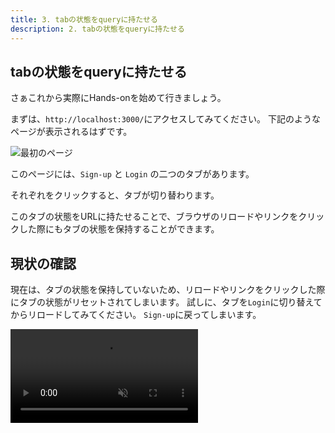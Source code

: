 ```yaml
---
title: 3. tabの状態をqueryに持たせる
description: 2. tabの状態をqueryに持たせる
---
```


## tabの状態をqueryに持たせる

さぁこれから実際にHands-onを始めて行きましょう。

まずは、`http://localhost:3000/`にアクセスしてみてください。
下記のようなページが表示されるはずです。

![最初のページ](../../assets/first-page.png)

このページには、`Sign-up` と `Login` の二つのタブがあります。

それぞれをクリックすると、タブが切り替わります。

このタブの状態をURLに持たせることで、ブラウザのリロードやリンクをクリックした際にもタブの状態を保持することができます。

## 現状の確認

現在は、タブの状態を保持していないため、リロードやリンクをクリックした際にタブの状態がリセットされてしまいます。
試しに、タブを`Login`に切り替えてからリロードしてみてください。
`Sign-up`に戻ってしまいます。

<video src={videoSrc} controls muted/>

## 修正する

まずは、Page の query を取得するために、Props を受け取るように修正します。

```diff lang="tsx"
// apps/workspace/app/page.tsx
import { Input } from "@/components/ui/input";
import { Label } from "@/components/ui/label";

- export default function Home() {
+ export default function Home(props: {
+   searchParams: Record<string, string | string[] | undefined>;
+ }) {
```

その次に、`tab`の値を取得します。

```diff lang="tsx"
// apps/workspace/app/page.tsx
  export default function Home(props: {
    searchParams: Record<string, string | string[] | undefined>;
  }) {
+   const tabValue = props.searchParams.tab === "login" ? "login" : "sign-up";
   return (
```

次に、`Tabs`コンポーネントに`tabValue`を渡します。

```diff lang="tsx"
// apps/workspace/app/page.tsx
- <Tabs defaultValue="sign-up" className="w-[400px]">
+ <Tabs value={tabValue} className="w-[400px]">
```

そして、`TabsTrigger`コンポーネントに`onClick`を追加して、タブの更新時にqueryを更新するようにします。

```diff lang="tsx"
// apps/workspace/components/ui/tabs.tsx
...

const TabsTrigger = React.forwardRef<
  React.ElementRef<typeof TabsPrimitive.Trigger>,
  React.ComponentPropsWithoutRef<typeof TabsPrimitive.Trigger>
- >(({ className, value, ...props }, ref) => {
+ >(({ className, value, onClick, ...props }, ref) => {
+   const router = useRouter();
+   const pathname = usePathname();
+   const searchParams = useSearchParams();

+   const createQueryString = useCallback(
+     (name: string, value: string) => {
+       const params = new URLSearchParams(searchParams.toString());
+       params.set(name, value);
+ 
+       return params.toString();
+     },
+     [searchParams],
+   );

+   const handleClick = useCallback(
+     (event: React.MouseEvent<HTMLButtonElement>) => {
+       event.preventDefault();
+       const query = createQueryString("tab", value);
+       router.push(`${pathname}?${query}`);
+       onClick?.(event);
+     },
+     [createQueryString, pathname, value, router, onClick],
+   );

  return (
    <TabsPrimitive.Trigger
      ref={ref}
      className={cn(
        "inline-flex items-center justify-center whitespace-nowrap rounded-sm px-3 py-1.5 text-sm font-medium ring-offset-background transition-all focus-visible:outline-none focus-visible:ring-2 focus-visible:ring-ring focus-visible:ring-offset-2 disabled:pointer-events-none disabled:opacity-50 data-[state=active]:bg-background data-[state=active]:text-foreground data-[state=active]:shadow-sm",
        className,
      )}
      value={value}
+       onClick={handleClick}
      {...props}
    />
  );
});

...
```

これで、タブの状態をURLに持たせることができました。
改めて、タブを`Login`に切り替えてからリロードしてみてください。
`Login`のままになっているはずです。

## まとめ

今回は、タブの状態をURLに持たせる方法を学びました。

これで、ブラウザのリロードやリンクをクリックした際にもタブの状態を保持することができるようになりました。

これを応用することで、モーダルを開いた状態のリンクを共有するなど、様々な用途に活用することができます。
